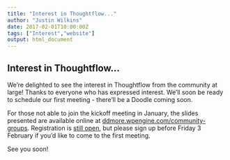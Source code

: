 ```yaml
---
title: "Interest in Thoughtflow..."
author: "Justin Wilkins"
date: 2017-02-01T10:00:00Z
tags: ["Interest","website"]
output: html_document
---
```

## Interest in Thoughtflow...
We're delighted to see the interest in Thoughtflow from the community at large! Thanks to everyone who has expressed interest. We'll soon be ready to schedule our first meeting - there'll be a Doodle coming soon. 

For those not able to join the kickoff meeting in January, the slides presented are available online at [ddmore.wpengine.com/community-groups](https://ddmore.wpengine.com/community-groups/). Registration is [still open](https://www.surveymonkey.com/r/XS7HGR5), but please sign up before Friday 3 February if you'd like to come to the first meeting.

See you soon!

